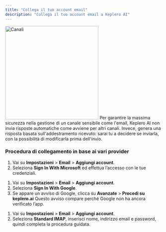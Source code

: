 ```yaml
---
title: "Collega il tuo account email"
description: "Collega il tuo account email a Keplero AI"
---
```


<Frame>
  <img
    src="/images/dashboard/impostazioni/canali/canali-4.png"
    alt="Canali"
    noZoom
    height="300"
    className="rounded-lg"
  />
</Frame>

<Warning>
Per garantire la massima sicurezza nella gestione di un canale sensibile come l'email, Keplero AI non invia risposte automatiche come avviene per altri canali. Invece, genera una risposta basata sull'addestramento ricevuto: sarai tu a decidere se inviarla, con la possibilità di modificarla prima dell'invio.
</Warning>

### Procedura di collegamento in base ai vari provider

<Steps>
  <Step title="Outlook">
    <ol>
      <li>Vai su <strong>Impostazioni</strong> &gt; <strong>Email</strong> &gt; <strong>Aggiungi account</strong>.</li>
      <li>Seleziona <strong>Sign In With Microsoft</strong> ed effettua l’accesso con le tue credenziali.</li>
    </ol>
  </Step>

  <Step title="Gmail">
    <ol>
      <li>Vai su <strong>Impostazioni</strong> &gt; <strong>Email</strong> &gt; <strong>Aggiungi account</strong>.</li>
      <li>Seleziona <strong>Sign In With Google</strong>.</li>
      <li>
        Se appare un avviso di Google, clicca su <strong>Avanzate</strong> &gt; <strong>Procedi su keplero.ai</strong> 
        <Info>
          Questo avviso compare perché Google non ha ancora verificato l’app.
        </Info>
      </li>
    </ol>
  </Step>

  <Step title="Altri provider (IMAP)">
    <ol>
      <li>Vai su <strong>Impostazioni</strong> &gt; <strong>Email</strong> &gt; <strong>Aggiungi account</strong>.</li>
      <li>Seleziona <strong>Standard IMAP</strong>, inserisci nome, indirizzo email e password, quindi completa la procedura guidata.</li>
    </ol>
  </Step>
</Steps>